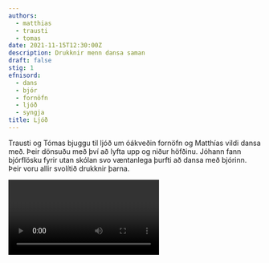 ```yaml
---
authors:
  - matthias
  - trausti
  - tomas
date: 2021-11-15T12:30:00Z
description: Drukknir menn dansa saman
draft: false
stig: 1
efnisord:
  - dans
  - bjór
  - fornöfn
  - ljóð
  - syngja
title: Ljóð
---
```


Trausti og Tómas bjuggu til ljóð um óákveðin fornöfn og Matthías vildi dansa með.
Þeir dönsuðu með því að lyfta upp og niður höfðinu.
Jóhann fann bjórflösku fyrir utan skólan svo væntanlega þurfti að dansa með bjórinn.
Þeir voru allir svolítið drukknir þarna.

<Video id="BI_yLTSDwtI" />
